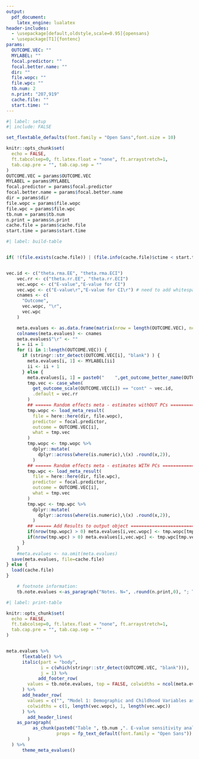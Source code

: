 ```yaml
---
output:
  pdf_document:
    latex_engine: lualatex
header-includes:
  - \usepackage[default,oldstyle,scale=0.95]{opensans}
  - \usepackage[T1]{fontenc}
params: 
  OUTCOME.VEC: ""
  MYLABEL: ""
  focal.predictor: ""
  focal.better.name: ""
  dir: ""
  file.wopc: ""
  file.wpc: ""
  tb.num: 2
  n.print: "207,919"
  cache.file: ""
  start.time: ""
---
```

\pagestyle{empty}
\setmainfont{opensans}


```r
#| label: setup
#| include: FALSE

set_flextable_defaults(font.family = "Open Sans",font.size = 10)

knitr::opts_chunk$set(
  echo = FALSE,
  ft.tabcolsep=0, ft.latex.float = "none", ft.arraystretch=1,
  tab.cap.pre = "", tab.cap.sep = ""
)
OUTCOME.VEC = params$OUTCOME.VEC
MYLABEL = params$MYLABEL
focal.predictor = params$focal.predictor
focal.better.name = params$focal.better.name
dir = params$dir
file.wopc = params$file.wopc
file.wpc = params$file.wpc
tb.num = params$tb.num
n.print = params$n.print
cache.file = params$cache.file
start.time = params$start.time

```


```r
#| label: build-table


if( !(file.exists(cache.file)) | (file.info(cache.file)$ctime < start.time) ){


vec.id <- c("theta.rma.EE", "theta.rma.ECI")
    vec.rr <- c("theta.rr.EE", "theta.rr.ECI")
    vec.wopc <- c("E-value","E-value for CI")
    vec.wpc <- c("E-value\r","E-value for CI\r") # need to add whitespace to the end of these columns so that flextable doesn't through the "duplicate column keys" error (see https://stackoverflow.com/questions/50748232/same-column-names-in-flextable-in-r) for more details on other approaches.
    cnames <- c(
      "Outcome",
      vec.wopc, "\r",
      vec.wpc
    )

    meta.evalues <- as.data.frame(matrix(nrow = length(OUTCOME.VEC), ncol = length(cnames)))
    colnames(meta.evalues) <- cnames
    meta.evalues$"\r" <- ""
    i = ii = 1
    for (i in 1:length(OUTCOME.VEC)) {
      if (stringr::str_detect(OUTCOME.VEC[i], "blank") ) {
        meta.evalues[i, 1] <- MYLABEL[ii]
        ii <- ii + 1
      } else {
        meta.evalues[i, 1] = paste0("    ",get_outcome_better_name(OUTCOME.VEC[i], include.name = FALSE, rm.text="Composite"))
        tmp.vec <- case_when(
          get_outcome_scale(OUTCOME.VEC[i]) == "cont" ~ vec.id,
          .default = vec.rr
        )
        ## ====== Random effects meta - estimates withOUT PCs =================================== ##
        tmp.wopc <- load_meta_result(
          file = here::here(dir, file.wopc),
          predictor = focal.predictor,
          outcome = OUTCOME.VEC[i],
          what = tmp.vec
        )
        tmp.wopc <- tmp.wopc %>%
          dplyr::mutate(
            dplyr::across(where(is.numeric),\(x) .round(x,2)),
          )
        ## ====== Random effects meta - estimates WITH PCs ====================================== ##
        tmp.wpc <- load_meta_result(
          file = here::here(dir, file.wpc),
          predictor = focal.predictor,
          outcome = OUTCOME.VEC[i],
          what = tmp.vec
        )
        tmp.wpc <- tmp.wpc %>%
          dplyr::mutate(
            dplyr::across(where(is.numeric),\(x) .round(x,2)),
          )
        ## ====== Add Results to output object ================================================== ##
        if(nrow(tmp.wopc) > 0) meta.evalues[i,vec.wopc] <- tmp.wopc[tmp.vec]
        if(nrow(tmp.wpc) > 0) meta.evalues[i,vec.wpc] <- tmp.wpc[tmp.vec]
      }
    }
    #meta.evalues <- na.omit(meta.evalues)
  save(meta.evalues, file=cache.file)
} else {
  load(cache.file)
}

    # footnote information:
    tb.note.evalues <-as_paragraph("Notes. N=", .round(n.print,0), "; The formula for calculating E-values can be found in VanderWeele and Ding (2017). E-values for estimate are the minimum strength of association on the risk ratio scale that an unmeasured confounder would need to have with both the exposure and the outcome to fully explain away the observed association between the exposure and outcome, conditional on the measured covariates. E-values for the 95% CI closest to the null denote the minimum strength of association on the risk ratio scale that an unmeasured confounder would need to have with both the exposure and the outcome to shift the CI to include the null value, conditional on the measured covariates.")

```


```r
#| label: print-table

knitr::opts_chunk$set(
  echo = FALSE,
  ft.tabcolsep=0, ft.latex.float = "none", ft.arraystretch=1,
  tab.cap.pre = "", tab.cap.sep = ""
)


meta.evalues %>%
      flextable() %>%
      italic(part = "body",
             i = c(which(stringr::str_detect(OUTCOME.VEC, "blank"))),
             j = 1) %>%
            add_footer_row(
        values = tb.note.evalues, top = FALSE, colwidths = ncol(meta.evalues)
      ) %>%
      add_header_row(
        values = c("", "Model 1: Demographic and Childhood Variables as Covariates", "", "Model 2: Demographic, Childhood, and Other Wave 1 Confounding Variables (Via Principal Components) as Covariates"),
        colwidths = c(1, length(vec.wopc), 1, length(vec.wpc))
      ) %>%
        add_header_lines(
    as_paragraph(
          as_chunk(paste0("Table ", tb.num ,". E-value sensitivity analysis for unmeasured confounding for the association between ", focal.better.name, " and subsequent well-being and other outcomes."),
                   props = fp_text_default(font.family = "Open Sans"))
        )
  ) %>%
      theme_meta_evalues()

```
